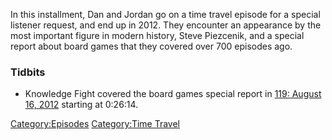 {{DEFAULTSORT:
    #_EPISODE_0884:August 8, 2012
}}{{Episode
    | title           = August 8, 2012
    | caption         = Listen to this episode on [https://knowledgefight.libsyn.com/884-august-8-2012 Libsyn] [None Spotify], Read the [[Transcript/884: August 8, 2012|Unofficial Transcript]]
    | episodeNumber   = 884
    | length          = 01:36:40
    | airDate         = January 3, 2024
    | coverageDate    = August 8, 2012
    | episodeType     = [[:Category:Time Travel|Time Travel]]
    | appearance      = [[Steve Piezcenik]], [[Aaron Dykes]]
    | previousEpisode = [[883: More Like Jimmy Bore]]
    | nextEpisode     = [[885: January 3, 2024]]
}}

{{Stub}}

In this installment, Dan and Jordan go on a time travel episode for a special listener request, and end up in 2012.  They encounter an appearance by the most important figure in modern history, Steve Piezcenik, and a special report about board games that they covered over 700 episodes ago.

=== Tidbits ===

*Knowledge Fight covered the board games special report in [[119: August 16, 2012]] starting at 0:26:14.

[[Category:Episodes]]
[[Category:Time Travel]]
